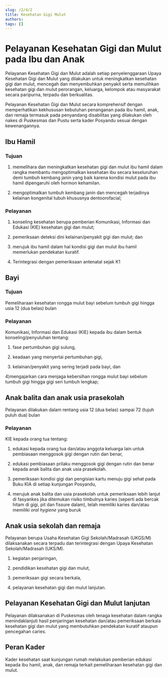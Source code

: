 ```yaml
---
slug: /2/4/2
title: Kesehatan Gigi Mulut
authors: 
tags: []
---
```


# Pelayanan Kesehatan Gigi dan Mulut pada Ibu dan Anak
Pelayanan Kesehatan Gigi dan Mulut adalah setiap penyelenggaraan Upaya Kesehatan Gigi dan Mulut yang dilakukan untuk meningkatkan kesehatan gigi dan mulut, mencegah dan menyembuhkan penyakit serta memulihkan kesehatan gigi dan mulut perorangan, keluarga, kelompok atau masyarakat secara paripurna, terpadu dan berkualitas.

Pelayanan Kesehatan Gigi dan Mulut secara komprehensif dengan memperhatikan kekhususan kebutuhan penanganan pada ibu hamil, anak, dan remaja termasuk pada penyandang disabilitas yang dilakukan oleh nakes di Puskesmas dan Pustu serta kader Posyandu sesuai dengan kewenangannya.

## Ibu Hamil

### Tujuan

1) memelihara dan meningkatkan kesehatan gigi dan mulut ibu hamil dalam rangka membantu mengoptimalkan kesehatan ibu secara keseluruhan demi tumbuh kembang janin yang baik karena kondisi mulut pada ibu hamil dipengaruhi oleh hormon kehamilan.

2) mengoptimalkan tumbuh kembang janin dan mencegah terjadinya kelainan kongenital tubuh khususnya dentoorofacial;

### Pelayanan
1) konseling kesehatan berupa pemberian Komunikasi, Informasi dan Edukasi (KIE) kesehatan gigi dan mulut;

2) pemeriksaan deteksi dini kelainan/penyakit gigi dan mulut; dan

3) merujuk ibu hamil dalam hal kondisi gigi dan mulut ibu hamil memerlukan pendekatan kuratif.

4) Terintegrasi dengan pemeriksaan antenatal sejak K1

## Bayi

### Tujuan 
Pemeliharaan kesehatan rongga mulut bayi sebelum tumbuh gigi hingga usia 12 (dua belas) bulan

### Pelayanan
Komunikasi, Informasi dan Edukasi (KIE) kepada ibu dalam bentuk konseling/penyuluhan tentang:

1) fase pertumbuhan gigi sulung,

2) keadaan yang menyertai pertumbuhan gigi,

3) kelainan/penyakit yang sering terjadi pada bayi, dan

4)mengajarkan cara menjaga kebersihan rongga mulut bayi sebelum tumbuh gigi hingga gigi seri tumbuh lengkap;

## Anak balita dan anak usia prasekolah 
Pelayanan dilakukan dalam rentang usia 12 (dua belas) sampai 72 (tujuh puluh dua) bulan
### Pelayanan
KIE kepada orang tua tentang:

1) edukasi kepada orang tua dan/atau anggota keluarga lain untuk pembiasaan menggosok gigi dengan rutin dan benar,

2) edukasi pembiasaan prilaku menggosok gigi dengan rutin dan benar kepada anak balita dan anak usia prasekolah.

3) pemeriksaan kondisi gigi dan pengisian kartu menuju gigi sehat pada Buku KIA di setiap kunjungan Posyandu,

4) merujuk anak balita dan usia prasekolah untuk pemeriksaan lebih lanjut di fasyankes jika ditemukan risiko timbulnya karies (seperti ada bercak hitam di gigi, pit dan fissure dalam), telah memiliki karies dan/atau memiliki _oral hygiene_ yang buruk

## Anak usia sekolah dan remaja 
Pelayanan berupa Usaha Kesehatan Gigi Sekolah/Madrasah (UKGS/M) dilaksanakan secara terpadu dan terintegrasi dengan Upaya Kesehatan Sekolah/Madrasah (UKS/M).

1) kegiatan penjaringan,

2) pendidikan kesehatan gigi dan mulut,

3) pemeriksaan gigi secara berkala,

4) pelayanan kesehatan gigi dan mulut lanjutan.

## Pelayanan Kesehatan Gigi dan Mulut lanjutan 
Pelayanan dilaksanakan di Puskesmas oleh tenaga kesehatan dalam rangka menindaklanjuti hasil penjaringan kesehatan dan/atau pemeriksaan berkala kesehatan gigi dan mulut yang membutuhkan pendekatan kuratif ataupun pencegahan caries.

## Peran Kader
Kader kesehatan saat kunjungan rumah melakukan pemberian edukasi kepada ibu hamil, anak, dan remaja terkait pemeliharaan kesehatan gigi dan mulut.

